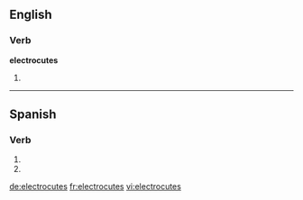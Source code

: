 ==English==

===Verb===
'''electrocutes'''

# {{third-person singular of|electrocute}}

----

==Spanish==

===Verb===
{{es-verb-form|electrocutar}}

# {{es-verb form of|ending=ar|mood=imperative|sense=negative|pers=2|formal=no|number=singular|[[electrocutar]]}}
# {{es-verb form of|ending=ar|mood=subjunctive|tense=present|pers=2|formal=no|number=singular|[[electrocutar]]}}

[[de:electrocutes]]
[[fr:electrocutes]]
[[vi:electrocutes]]
